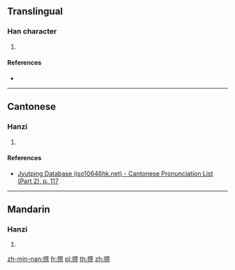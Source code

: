 {{character info/new}}
==Translingual==

===Han character===
{{Han char|rn=64|rad=手|as=12|sn=15|four=|canj=QBOF|ids=⿰扌祭}}

# {{defn|Han|sort=手12}}

====References====
* {{Han ref|kx=0449.290|dkj=12579|dj=0800.150|hdz=31948.060|uh=6456|ud=25686}}

----

==Cantonese==

===Hanzi===
{{yue-hanzi|jyut=[[cai3]]|y=chai3}}

# {{defn|lang=yue|sort=手12}}

====References====
* [http://www.iso10646hk.net/jp/document/download.jsp Jyutping Database (iso10646hk.net) - Cantonese Pronunciation List (Part 2), p. 117]

----

==Mandarin==

===Hanzi===
{{cmn-hanzi|pin=[[qì]] ([[qi4]])|wg=ch'i<sup>4</sup>}}

# {{defn|lang=cmn|sort=手12}}

[[zh-min-nan:摖]]
[[fr:摖]]
[[pl:摖]]
[[th:摖]]
[[zh:摖]]